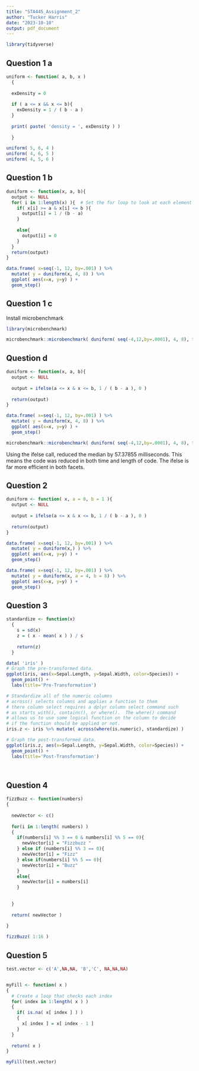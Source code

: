 ---
title: "STA445_Assignment_2"
author: "Tucker Harris"
date: "2023-10-10"
output: pdf_document
---

```{r setup}
library(tidyverse)
```

## Question 1 a

```{r}

uniform <- function( a, b, x )
  {
  
  exDensity = 0
  
  if ( a <= x && x <= b){
    exDensity = 1 / ( b - a )
  }
  
  print( paste( 'density = ', exDensity ) )
  
  }

uniform( 5, 6, 4 )
uniform( 4, 6, 5 )
uniform( 4, 5, 6 )

```

## Question 1 b

```{r}

duniform <- function(x, a, b){
  output <- NULL
  for( i in 1:length(x) ){  # Set the for loop to look at each element of x
    if( x[i] >= a & x[i] <= b ){  
      output[i] = 1 / (b - a)
    }
    
    else{
      output[i] = 0
    }
  }
  return(output)
}

data.frame( x=seq(-1, 12, by=.001) ) %>%
  mutate( y = duniform(x, 4, 8) ) %>%
  ggplot( aes(x=x, y=y) ) +
  geom_step()


```

## Question 1 c

Install microbenchmark

```{r}
library(microbenchmark)

microbenchmark::microbenchmark( duniform( seq(-4,12,by=.0001), 4, 8), times=100)

```
## Question d

```{r}

duniform <- function(x, a, b){
  output <- NULL
  
  output = ifelse(a <= x & x <= b, 1 / ( b - a ), 0 )
  
  return(output)
}

data.frame( x=seq(-1, 12, by=.001) ) %>%
  mutate( y = duniform(x, 4, 8) ) %>%
  ggplot( aes(x=x, y=y) ) +
  geom_step()

microbenchmark::microbenchmark( duniform( seq(-4,12,by=.0001), 4, 8), times=100)

```
Using the ifelse call, reduced the median by 57.37855 milliseconds. This means the code was reduced in both time and length of code. The ifelse is far more efficient in both facets.


## Question 2

```{r}
duniform <- function( x, a = 0, b = 1 ){
  output <- NULL
  
  output = ifelse(a <= x & x <= b, 1 / ( b - a ), 0 )
  
  return(output)
}

data.frame( x=seq(-1, 12, by=.001) ) %>%
  mutate( y = duniform(x,) ) %>%
  ggplot( aes(x=x, y=y) ) +
  geom_step()

data.frame( x=seq(-1, 12, by=.001) ) %>%
  mutate( y = duniform(x, a = 4, b = 8) ) %>%
  ggplot( aes(x=x, y=y) ) +
  geom_step()


```
## Question 3

```{r}
standardize <- function(x)
  {
    s = sd(x)
    z = ( x - mean( x ) ) / s 
    
    return(z)
  }

data( 'iris' )
# Graph the pre-transformed data.
ggplot(iris, aes(x=Sepal.Length, y=Sepal.Width, color=Species)) +
  geom_point() +
  labs(title='Pre-Transformation')

# Standardize all of the numeric columns
# across() selects columns and applies a function to them
# there column select requires a dplyr column select command such
# as starts_with(), contains(), or where().  The where() command
# allows us to use some logical function on the column to decide
# if the function should be applied or not.
iris.z <- iris %>% mutate( across(where(is.numeric), standardize) )

# Graph the post-transformed data.
ggplot(iris.z, aes(x=Sepal.Length, y=Sepal.Width, color=Species)) +
  geom_point() +
  labs(title='Post-Transformation')




```

## Question 4

```{r}
fizzBuzz <- function(numbers)
{ 
  
  newVector <- c()
  
  for(i in 1:length( numbers) )
  {
    if(numbers[i] %% 3 == 0 & numbers[i] %% 5 == 0){
      newVector[i] = "Fizzbuzz " 
    } else if (numbers[i] %% 3 == 0){
      newVector[i] = "Fizz"
    } else if(numbers[i] %% 5 == 0){
      newVector[i] = "Buzz"
    }
    else{
      newVector[i] = numbers[i]
    }
    
      
  }  
    
  return( newVector )
    
}

fizzBuzz( 1:16 ) 

```
## Question 5

```{r}


test.vector <- c('A',NA,NA, 'B','C', NA,NA,NA)


myFill <- function( x )
{
  # Create a loop that checks each index
  for( index in 1:length( x ) )
  {
    if( is.na( x[ index ] ) )
    {
      x[ index ] = x[ index - 1 ]
    }
  }
  
  return( x )
}

myFill(test.vector)



```